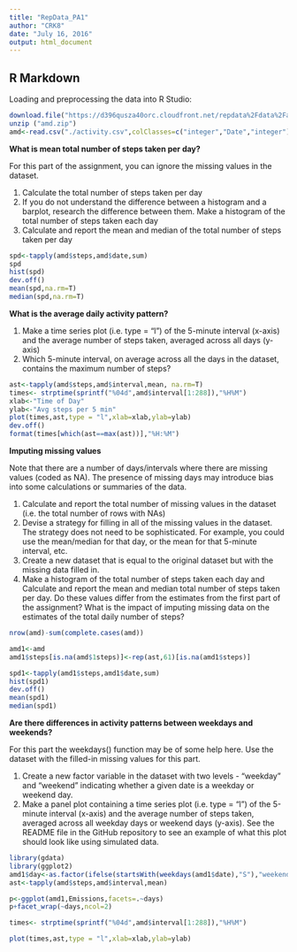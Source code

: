 ```yaml
---
title: "RepData_PA1"
author: "CRK8"
date: "July 16, 2016"
output: html_document
---
```


## R Markdown

Loading and preprocessing the data into R Studio:

```r
download.file("https://d396qusza40orc.cloudfront.net/repdata%2Fdata%2Factivity.zip", dest="amd.zip", mode="wb")
unzip ("amd.zip")
amd<-read.csv("./activity.csv",colClasses=c("integer","Date","integer"))
```

**What is mean total number of steps taken per day?**

For this part of the assignment, you can ignore the missing values in the dataset.

1) Calculate the total number of steps taken per day
2) If you do not understand the difference between a histogram and a barplot, research the difference between them. Make a histogram of the total number of steps taken each day
3) Calculate and report the mean and median of the total number of steps taken per day

```r
spd<-tapply(amd$steps,amd$date,sum)
spd
hist(spd)
dev.off()
mean(spd,na.rm=T)
median(spd,na.rm=T)
```

**What is the average daily activity pattern?**

1) Make a time series plot (i.e. type = "l") of the 5-minute interval (x-axis) and the average number of steps taken, averaged across all days (y-axis)
2) Which 5-minute interval, on average across all the days in the dataset, contains the maximum number of steps?

```r
ast<-tapply(amd$steps,amd$interval,mean, na.rm=T)
times<- strptime(sprintf("%04d",amd$interval[1:288]),"%H%M")
xlab<-"Time of Day"
ylab<-"Avg steps per 5 min"
plot(times,ast,type = "l",xlab=xlab,ylab=ylab)
dev.off()
format(times[which(ast==max(ast))],"%H:%M")
```

**Imputing missing values**

Note that there are a number of days/intervals where there are missing values (coded as NA). The presence of missing days may introduce bias into some calculations or summaries of the data.

1) Calculate and report the total number of missing values in the dataset (i.e. the total number of rows with NAs)
2) Devise a strategy for filling in all of the missing values in the dataset. The strategy does not need to be sophisticated. For example, you could use the mean/median for that day, or the mean for that 5-minute interval, etc.
3) Create a new dataset that is equal to the original dataset but with the missing data filled in.
4) Make a histogram of the total number of steps taken each day and Calculate and report the mean and median total number of steps taken per day. Do these values differ from the estimates from the first part of the assignment? What is the impact of imputing missing data on the estimates of the total daily number of steps?

```r
nrow(amd)-sum(complete.cases(amd))

amd1<-amd
amd1$steps[is.na(amd$1steps)]<-rep(ast,61)[is.na(amd1$steps)]

spd1<-tapply(amd1$steps,amd1$date,sum)
hist(spd1)
dev.off()
mean(spd1)
median(spd1)
```

**Are there differences in activity patterns between weekdays and weekends?**

For this part the weekdays() function may be of some help here. Use the dataset with the filled-in missing values for this part.

1) Create a new factor variable in the dataset with two levels - "weekday" and "weekend" indicating whether a given date is a weekday or weekend day.
2) Make a panel plot containing a time series plot (i.e. type = "l") of the 5-minute interval (x-axis) and the average number of steps taken, averaged across all weekday days or weekend days (y-axis). See the README file in the GitHub repository to see an example of what this plot should look like using simulated data.

```r
library(gdata)
library(ggplot2)
amd1$day<-as.factor(ifelse(startsWith(weekdays(amd1$date),"S"),"weekend","weekday"))
ast<-tapply(amd$steps,amd$interval,mean)

p<-ggplot(amd1,Emissions,facets=.~days)
p+facet_wrap(~days,ncol=2)

times<- strptime(sprintf("%04d",amd$interval[1:288]),"%H%M")

plot(times,ast,type = "l",xlab=xlab,ylab=ylab)


```
